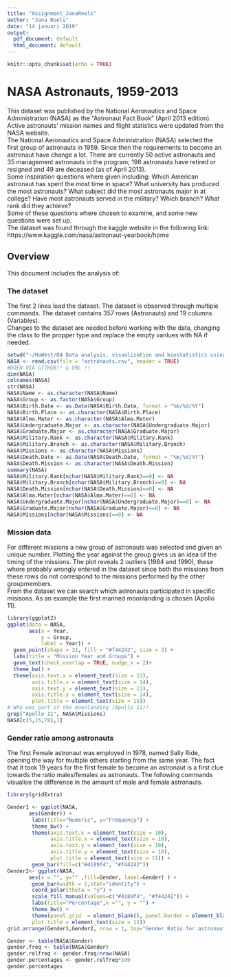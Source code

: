 ---
title: "Assignment_JanaRoels"
author: "Jana Roels"
date: "14 januari 2019"
output:
  pdf_document: default
  html_document: default
---

```{r setup, include=FALSE}
knitr::opts_chunk$set(echo = TRUE)
```

# NASA Astronauts, 1959-2013
This dataset was published by the National Aeronautics and Space Administration (NASA) as the "Astronaut Fact Book" (April 2013 edition). Active astronauts' mission names and flight statistics were updated from the NASA website.  
The National Aeronautics and Space Administration (NASA) selected the first group of astronauts in 1959. Since then the requirements to become an astronaut have change a lot. There are currently 50 active astronauts and 35 management astronauts in the program; 196 astronauts have retired or resigned and 49 are deceased (as of April 2013).  
Some inspiration questions where given including: 
Which American astronaut has spent the most time in space? What university has produced the most astronauts? What subject did the most astronauts major in at college? Have most astronauts served in the military? Which branch? What rank did they achieve?   
Some of these questions where chosen to examine, and some new questions were set up.  
The dataset was found through the kaggle website in the following link: https://www.kaggle.com/nasa/astronaut-yearbook/home

## Overview
This document includes the analysis of:

### The dataset
The first 2 lines load the dataset. The dataset is observed through multiple commands. The dataset contains 357 rows (Astronauts) and 19 columns (Variables).  
Changes to the dataset are needed before working with the data, changing the class to the propper type and replace the empty vanlues with NA if needed.
```{r}
setwd("~/HoWest/04 Data analysis, visualization and biostatistics using R/R/Opdracht")
NASA <- read.csv(file = "astronauts.csv", header = TRUE)  
#DOEN VIA GITHUB!! & URL !!
dim(NASA)
colnames(NASA)
str(NASA)
NASA$Name <- as.character(NASA$Name)
NASA$Group <- as.factor(NASA$Group)
NASA$Birth.Date <- as.Date(NASA$Birth.Date, format = "%m/%d/%Y")
NASA$Birth.Place <- as.character(NASA$Birth.Place)
NASA$Alma.Mater <- as.character(NASA$Alma.Mater)
NASA$Undergraduate.Major <- as.character(NASA$Undergraduate.Major)
NASA$Graduate.Major <- as.character(NASA$Graduate.Major)
NASA$Military.Rank <- as.character(NASA$Military.Rank)
NASA$Military.Branch <- as.character(NASA$Military.Branch)
NASA$Missions <- as.character(NASA$Missions)
NASA$Death.Date <- as.Date(NASA$Death.Date, format = "%m/%d/%Y")
NASA$Death.Mission <- as.character(NASA$Death.Mission)
summary(NASA)
NASA$Military.Rank[nchar(NASA$Military.Rank)==0] <- NA
NASA$Military.Branch[nchar(NASA$Military.Branch)==0] <- NA
NASA$Death.Mission[nchar(NASA$Death.Mission)==0] <- NA
NASA$Alma.Mater[nchar(NASA$Alma.Mater)==0] <- NA
NASA$Undergraduate.Major[nchar(NASA$Undergraduate.Major)==0] <- NA
NASA$Graduate.Major[nchar(NASA$Graduate.Major)==0] <- NA
NASA$Missions[nchar(NASA$Missions)==0] <- NA

```

### Mission data
For different missions a new group of astronauts was selected and given an unique number. Plotting the year against the group gives us an idea of the timing of the missions. The plot reveals 2 outliers (1984 and 1990), these where probably wrongly entered in the dataset since both the missions from these rows do not correspond to the missions performed by the other groupmembers.  
From the dataset we can search which astronauts participated in specific misisons. As an example the first manned moonlanding is chosen (Apollo 11).
```{r}
library(ggplot2)
ggplot(data = NASA,
       aes(x = Year, 
           y = Group,
           label = Year)) + 
  geom_point(shape = 21, fill = "#f44242", size = 2) +
  labs(title = "Mission Year and Groups") + 
  geom_text(check_overlap = TRUE, nudge_x = 2)+
  theme_bw() +
  theme(axis.text.x = element_text(size = 11), 
        axis.title.x = element_text(size = 14),
        axis.text.y = element_text(size = 11), 
        axis.title.y = element_text(size = 14),
        plot.title = element_text(size = 15))
# Who was part of the moonlanding (Apollo 11)?
grep("Apollo 11", NASA$Missions)
NASA[c(5,15,78),1]
```
### Gender ratio among astronauts
The first Female astronaut was employed in 1978, named Sally Ride, opening the way for multiple others starting from the same year. The fact that it took 19 years for the first female to become an astronaut is a first clue towards the ratio males/females as astronauts. The following commands visualise the difference in the amount of male and female astronauts. 
```{r}
library(gridExtra)

Gender1 <- ggplot(NASA, 
       aes(Gender)) + 
        labs(title="Numeric", y="Frequency") +
        theme_bw() + 
        theme(axis.text.x = element_text(size = 10),
              axis.title.x = element_text(size = 10),
              axis.text.y = element_text(size = 10),
              axis.title.y = element_text(size = 10),
              plot.title = element_text(size = 11)) + 
        geom_bar(fill=c("#4189f4", "#f44242"))
Gender2<- ggplot(NASA,
       aes(x = "", y="" ,fill=Gender, label=Gender) ) +
        geom_bar(width = 1,stat="identity") +
        coord_polar(theta = "y") + 
        scale_fill_manual(values=c("#4189f4", "#f44242")) + 
        labs(title="Percentage",x ="", y = "") +  
        theme_bw() + 
        theme(panel.grid  = element_blank(), panel.border = element_blank(),
        plot.title = element_text(size = 11))
grid.arrange(Gender1,Gender2, nrow = 1, top="Gender Ratio for astronauts")

Gender <- table(NASA$Gender)
gender.freq <- table(NASA$Gender)
gender.relfreq <- gender.freq/nrow(NASA)
gender.percentages <- gender.relfreq*100
gender.percentages

```